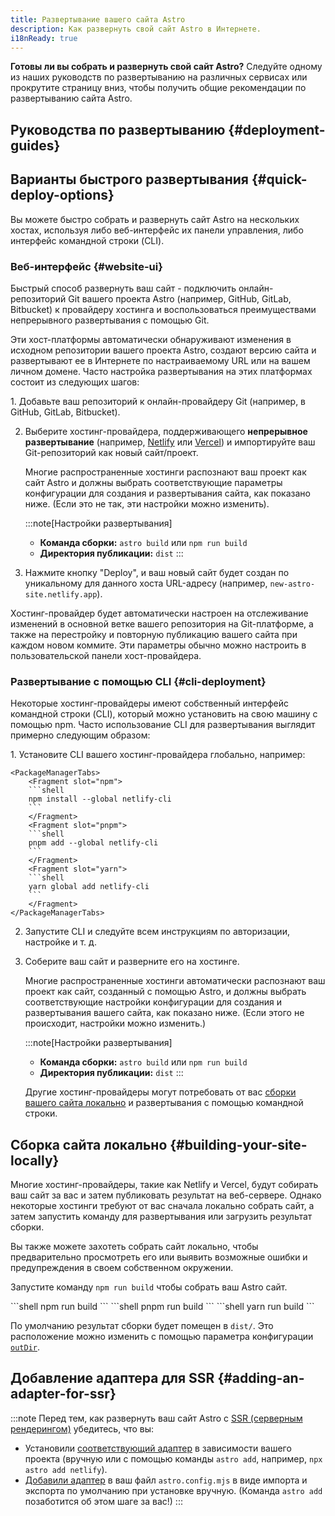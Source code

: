 ```yaml
---
title: Развертывание вашего сайта Astro
description: Как развернуть свой сайт Astro в Интернете.
i18nReady: true
---
```



**Готовы ли вы собрать и развернуть свой сайт Astro?** Следуйте одному из наших руководств по развертыванию на различных сервисах или прокрутите страницу вниз, чтобы получить общие рекомендации по развертыванию сайта Astro.

## Руководства по развертыванию \{#deployment-guides\}

<DeployGuidesNav />

## Варианты быстрого развертывания \{#quick-deploy-options\}

Вы можете быстро собрать и развернуть сайт Astro на нескольких хостах, используя либо веб-интерфейс их панели управления, либо интерфейс командной строки (CLI).

### Веб-интерфейс \{#website-ui\}

Быстрый способ развернуть ваш сайт - подключить онлайн-репозиторий Git вашего проекта Astro (например, GitHub, GitLab, Bitbucket) к провайдеру хостинга и воспользоваться преимуществами непрерывного развертывания с помощью Git.

Эти хост-платформы автоматически обнаруживают изменения в исходном репозитории вашего проекта Astro, создают версию сайта и развертывают ее в Интернете по настраиваемому URL или на вашем личном домене. Часто настройка развертывания на этих платформах состоит из следующих шагов:

<Steps>
1. Добавьте ваш репозиторий к онлайн-провайдеру Git (например, в GitHub, GitLab, Bitbucket).

2. Выберите хостинг-провайдера, поддерживающего **непрерывное развертывание** (например, [Netlify](/ru/guides/deploy/netlify/) или [Vercel](/ru/guides/deploy/vercel/)) и импортируйте ваш Git-репозиторий как новый сайт/проект.

    Многие распространенные хостинги распознают ваш проект как сайт Astro и должны выбрать соответствующие параметры конфигурации для создания и развертывания сайта, как показано ниже. (Если это не так, эти настройки можно изменить).

    :::note[Настройки развертывания]
    - **Команда сборки:** `astro build` или `npm run build`
    - **Директория публикации:** `dist`
    :::

3. Нажмите кнопку "Deploy", и ваш новый сайт будет создан по уникальному для данного хоста URL-адресу (например, `new-astro-site.netlify.app`).
</Steps>

Хостинг-провайдер будет автоматически настроен на отслеживание изменений в основной ветке вашего репозитория на Git-платформе, а также на перестройку и повторную публикацию вашего сайта при каждом новом коммите. Эти параметры обычно можно настроить в пользовательской панели хост-провайдера.

### Развертывание с помощью CLI \{#cli-deployment\}

Некоторые хостинг-провайдеры имеют собственный интерфейс командной строки (CLI), который можно установить на свою машину с помощью npm. Часто использование CLI для развертывания выглядит примерно следующим образом:

<Steps>
1. Установите CLI вашего хостинг-провайдера глобально, например:

    <PackageManagerTabs>
        <Fragment slot="npm">
        ```shell
        npm install --global netlify-cli
        ```
        </Fragment>
        <Fragment slot="pnpm">
        ```shell
        pnpm add --global netlify-cli
        ```
        </Fragment>
        <Fragment slot="yarn">
        ```shell
        yarn global add netlify-cli
        ```
        </Fragment>
    </PackageManagerTabs>

2. Запустите CLI и следуйте всем инструкциям по авторизации, настройке и т. д.

3. Соберите ваш сайт и разверните его на хостинге.

    Многие распространенные хостинги автоматически распознают ваш проект как сайт, созданный с помощью Astro, и должны выбрать соответствующие настройки конфигурации для создания и развертывания вашего сайта, как показано ниже. (Если этого не происходит, настройки можно изменить.)

    :::note[Настройки развертывания]
    - **Команда сборки:** `astro build` или `npm run build`
    - **Директория публикации:** `dist`
    :::


    Другие хостинг-провайдеры могут потребовать от вас [сборки вашего сайта локально](#building-your-site-locally) и развертывания с помощью командной строки.
</Steps>

## Сборка сайта локально \{#building-your-site-locally\}

Многие хостинг-провайдеры, такие как Netlify и Vercel, будут собирать ваш сайт за вас и затем публиковать результат на веб-сервере. Однако некоторые хостинги требуют от вас сначала локально собрать сайт, а затем запустить команду для развертывания или загрузить результат сборки.

Вы также можете захотеть собрать сайт локально, чтобы предварительно просмотреть его или выявить возможные ошибки и предупреждения в своем собственном окружении.

Запустите команду `npm run build` чтобы собрать ваш Astro сайт.


<PackageManagerTabs>
      <Fragment slot="npm">
      ```shell
      npm run build
      ```
      </Fragment>
      <Fragment slot="pnpm">
      ```shell
      pnpm run build
      ```
      </Fragment>
      <Fragment slot="yarn">
      ```shell
      yarn run build
      ```
      </Fragment>
</PackageManagerTabs>

По умолчанию результат сборки будет помещен в `dist/`. Это расположение можно изменить с помощью параметра конфигурации [`outDir`](/ru/reference/configuration-reference/#outdir).

## Добавление адаптера для SSR \{#adding-an-adapter-for-ssr\}

:::note
Перед тем, как развернуть ваш сайт Astro с [SSR (серверным рендерингом)](/ru/guides/server-side-rendering/) убедитесь, что вы:

- Установили [соответствующий адаптер](/ru/guides/server-side-rendering/) в зависимости вашего проекта (вручную или с помощью команды `astro add`, например, `npx astro add netlify`).
- [Добавили адаптер](/ru/reference/configuration-reference/#integrations) в ваш файл `astro.config.mjs` в виде импорта и экспорта по умолчанию при установке вручную. (Команда `astro add` позаботится об этом шаге за вас!)
:::
